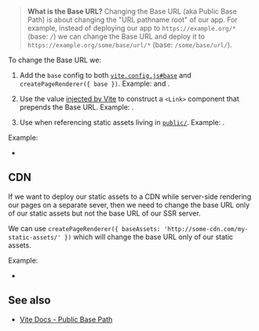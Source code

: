 
> **What is the Base URL?** Changing the Base URL (aka Public Base Path) is about changing the "URL pathname root" of our app.
> For example, instead of deploying our app to `https://example.org/*` (base: `/`) we can change the Base URL and deploy it to `https://example.org/some/base/url/*` (base: `/some/base/url/`).

To change the Base URL we:

1. Add the `base` config to both [`vite.config.js#base`](https://vitejs.dev/config/#base) and `createPageRenderer({ base })`. Example: <RepoLink path='/examples/base-url/vite.config.js' /> and <RepoLink path='/examples/base-url/server/server.js' />.

2. Use the <ImportMeta prop='env.BASE_URL' /> value [injected by Vite](https://vitejs.dev/guide/build.html#public-base-path) to construct a `<Link>` component that prepends the Base URL. Example: <RepoLink path='/examples/base-url/components/Link.jsx' />.

3. Use <ImportMeta prop='env.BASE_URL' /> when referencing static assets living in [`public/`](/static-directory#public). Example: <RepoLink path='/examples/base-url/renderer/_default.page.server.jsx' />.

Example:
 - <RepoLink path='/examples/base-url/' />


## CDN

If we want to deploy our static assets to a CDN while server-side rendering our pages on a separate sever, then we need to change the base URL only of our static assets but not the base URL of our SSR server.

We can use `createPageRenderer({ baseAssets: 'http://some-cdn.com/my-static-assets/' })` which will change the base URL only of our static assets.

Example:
 - <RepoLink path='/examples/base-url-cdn/' />


## See also

- [Vite Docs - Public Base Path](https://vitejs.dev/guide/build.html#public-base-path)
